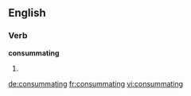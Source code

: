 
==English==

===Verb===
'''consummating'''

# {{present participle of|[[consummate]]}}

[[de:consummating]]
[[fr:consummating]]
[[vi:consummating]]